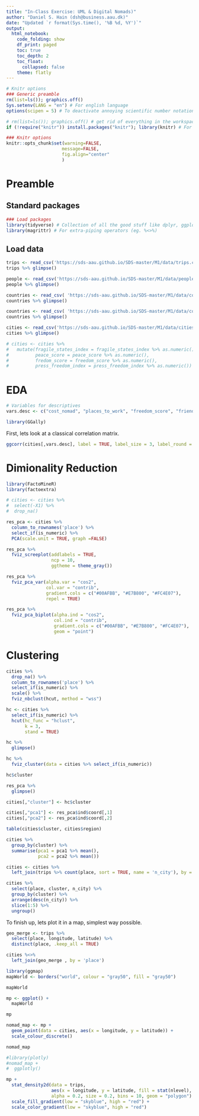 ```yaml
---
title: "In-Class Exercise: UML & Digital Nomads)"
author: "Daniel S. Hain (dsh@business.aau.dk)"
date: "Updated `r format(Sys.time(), '%B %d, %Y')`"
output:
  html_notebook:
    code_folding: show
    df_print: paged
    toc: true
    toc_depth: 2
    toc_float:
      collapsed: false
    theme: flatly
---
```


```r
# Knitr options
### Generic preamble
rm(list=ls()); graphics.off() 
Sys.setenv(LANG = "en") # For english language
options(scipen = 5) # To deactivate annoying scientific number notation

# rm(list=ls()); graphics.off() # get rid of everything in the workspace
if (!require("knitr")) install.packages("knitr"); library(knitr) # For display of the markdown

### Knitr options
knitr::opts_chunk$set(warning=FALSE,
                     message=FALSE,
                     fig.align="center"
                     )
```

# Preamble

## Standard packages

```r
### Load packages
library(tidyverse) # Collection of all the good stuff like dplyr, ggplot2 ect.
library(magrittr) # For extra-piping operators (eg. %<>%)
```

## Load data

```r
trips <- read_csv('https://sds-aau.github.io/SDS-master/M1/data/trips.csv')
trips %>% glimpse()
```

```r
people <- read_csv('https://sds-aau.github.io/SDS-master/M1/data/people.csv')
people %>% glimpse()
```

```r
countries <- read_csv( 'https://sds-aau.github.io/SDS-master/M1/data/countrylist.csv')
countries %>% glimpse()
```
```r
countries <- read_csv( 'https://sds-aau.github.io/SDS-master/M1/data/countrylist.csv')
countries %>% glimpse()
```

```r
cities <- read_csv('https://sds-aau.github.io/SDS-master/M1/data/cities.csv')
cities %>% glimpse()
```

```r
# cities <- cities %>%
#   mutate(fragile_states_index = fragile_states_index %>% as.numeric(),
#          peace_score = peace_score %>% as.numeric(),
#          fredom_score = freedom_score %>% as.numeric(),
#          press_freedom_index = press_freedom_index %>% as.numeric())
```

# EDA

```r
# Variables for descriptives
vars.desc <- c("cost_nomad", "places_to_work", "freedom_score", "friendly_to_foreigners", "life_score")
```

```r
library(GGally)
```

First, lets look at a classical correlation matrix.

```r
ggcorr(cities[,vars.desc], label = TRUE, label_size = 3, label_round = 2, label_alpha = TRUE)
```

# Dimionality Reduction

```r
library(FactoMineR)
library(factoextra)
```

```r
# cities <- cities %>%
#  select(-X1) %>%
#  drop_na()
```


```r
res_pca <- cities %>%
  column_to_rownames('place') %>%
  select_if(is_numeric) %>%
  PCA(scale.unit = TRUE, graph =FALSE)
```


```r
res_pca %>% 
  fviz_screeplot(addlabels = TRUE, 
                 ncp = 10, 
                 ggtheme = theme_gray())
```


```r
res_pca %>%
  fviz_pca_var(alpha.var = "cos2",
               col.var = "contrib",
               gradient.cols = c("#00AFBB", "#E7B800", "#FC4E07"),
               repel = TRUE) 
```

```r
res_pca %>%
  fviz_pca_biplot(alpha.ind = "cos2",
                  col.ind = "contrib",
                  gradient.cols = c("#00AFBB", "#E7B800", "#FC4E07"),
                  geom = "point") 
```

# Clustering

```r
cities %>% 
  drop_na() %>%
  column_to_rownames('place') %>%
  select_if(is_numeric) %>%
  scale() %>%
  fviz_nbclust(hcut, method = "wss")  
```

```r
hc <- cities %>%
  select_if(is_numeric) %>%
  hcut(hc_func = "hclust", 
       k = 3, 
       stand = TRUE)
```

```r
hc %>%
  glimpse()
```

```r
hc %>% 
  fviz_cluster(data = cities %>% select_if(is_numeric))  
```

```r
hc$cluster
```

```r
res_pca %>% 
  glimpse()
```

```r
cities[,"cluster"] <- hc$cluster
```

```r
cities[,"pca1"] <- res_pca$ind$coord[,1]
cities[,"pca2"] <- res_pca$ind$coord[,2]
```

```r
table(cities$cluster, cities$region)
```

```r
cities %>%
  group_by(cluster) %>%
  summarise(pca1 = pca1 %>% mean(),
            pca2 = pca2 %>% mean())
```



```r
cities <- cities %>%
  left_join(trips %>% count(place, sort = TRUE, name = 'n_city'), by = 'place')
```

```r
cities %>%
  select(place, cluster, n_city) %>%
  group_by(cluster) %>%
  arrange(desc(n_city)) %>%
  slice(1:5) %>%
  ungroup() 
```

To finish up, lets plot it in a map, simplest way possible.

```r
geo_merge <- trips %>%
  select(place, longitude, latitude) %>%
  distinct(place, .keep_all = TRUE)
```

```r
cities %<>%
  left_join(geo_merge , by = 'place')
```


```r
library(ggmap)
mapWorld <- borders("world", colour = "gray50", fill = "gray50")
```

```r
mapWorld
```


```r
mp <- ggplot() +   
  mapWorld 
```

```r
mp
```

```r
nomad_map <- mp + 
  geom_point(data = cities, aes(x = longitude, y = latitude)) +
  scale_colour_discrete()
```

```r
nomad_map
```

```r
#library(plotly)
#nomad_map +
#  ggplotly()
```



```r
mp + 
  stat_density2d(data = trips, 
                 aes(x = longitude, y = latitude, fill = stat(nlevel), col = stat(nlevel) ), 
                 alpha = 0.2, size = 0.2, bins = 10, geom = "polygon") +
  scale_fill_gradient(low = "skyblue", high = "red") +
  scale_color_gradient(low = "skyblue", high = "red")
```




